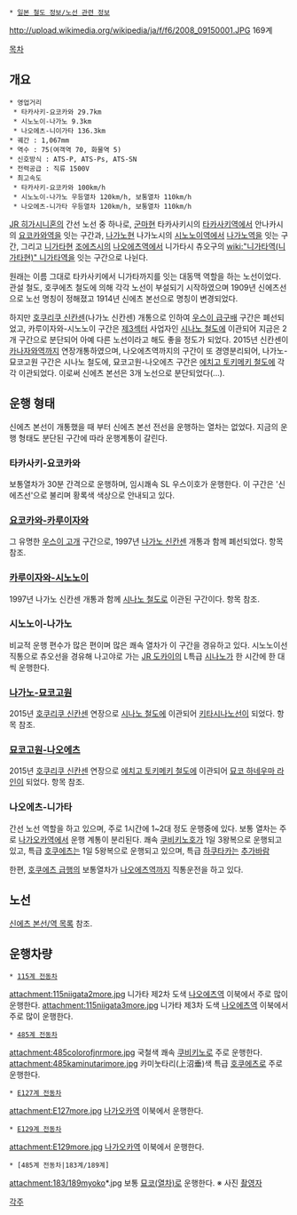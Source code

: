 {{{+1 信越本線 / Shin'etsu Main Line}}}
 * [[일본 철도 정보/노선 관련 정보]]
http://upload.wikimedia.org/wikipedia/ja/f/f6/2008_09150001.JPG
169계

[[목차]]
== 개요 ==
 * 영업거리
  * 타카사키-요코카와 29.7km
  * 시노노이-나가노 9.3km
  * 나오에츠-니이가타 136.3km
 * 궤간 : 1,067mm
 * 역수 : 75(여객역 70, 화물역 5)
 * 신호방식 : ATS-P, ATS-Ps, ATS-SN
 * 전력공급 : 직류 1500V
 * 최고속도
  * 타카사키-요코카와 100km/h
  * 시노노이-나가노 우등열차 120km/h, 보통열차 110km/h
  * 나오에츠-니가타 우등열차 120km/h, 보통열차 110km/h

[[JR 히가시니혼]]의 간선 노선 중 하나로, [[군마]]현 타카사키시의 [[타카사키역]]에서 안나카시의 [[요코카와역]]을 잇는 구간과, [[나가노]]현 나가노시의 [[시노노이역]]에서 [[나가노역]]을 잇는 구간, 그리고 [[니가타]]현 [[조에츠]]시의 [[나오에츠역]]에서 니가타시 츄오구의 [[wiki:"니가타역(니가타현)" 니가타역]]을 잇는 구간으로 나뉜다.

원래는 이름 그대로 타카사키에서 니가타까지를 잇는 대동맥 역할을 하는 노선이었다. 관설 철도, 호쿠에츠 철도에 의해 각각 노선이 부설되기 시작하였으며 1909년 신에츠선으로 노선 명칭이 정해졌고 1914년 신에츠 본선으로 명칭이 변경되었다.

하지만 [[호쿠리쿠 신칸센]](나가노 신칸센) 개통으로 인하여 [[우스이 급구배]] 구간은 폐선되었고, 카루이자와-시노노이 구간은 [[제3섹터]] 사업자인 [[시나노 철도]]에 이관되어 지금은 2개 구간으로 분단되어 아예 다른 노선이라고 해도 좋을 정도가 되었다. 2015년 신칸센이 [[카나자와역]]까지 연장개통하였으며, 나오에츠역까지의 구간이 또 경영분리되어, 나가노-묘코고원 구간은 시나노 철도에, 묘코고원-나오에츠 구간은 [[에치고 토키메키 철도]]에 각각 이관되었다. 이로써 신에츠 본선은 3개 노선으로 분단되었다(...).

== 운행 형태 ==
신에츠 본선이 개통했을 때 부터 신에츠 본선 전선을 운행하는 열차는 없었다. 지금의 운행 형태도 분단된 구간에 따라 운행계통이 갈린다.

=== 타카사키-요코카와 ===
보통열차가 30분 간격으로 운행하며, 임시쾌속 SL 우스이호가 운행한다. 이 구간은 '신에츠선'으로 불리며 황록색 색상으로 안내되고 있다.

=== [[우스이 급구배|요코카와-카루이자와]] ===
그 유명한 [[우스이 급구배|우스이 고개]] 구간으로, 1997년 [[나가노 신칸센]] 개통과 함께 폐선되었다. 항목 참조.

=== [[시나노 철도선|카루이자와-시노노이]] ===
1997년 나가노 신칸센 개통과 함께 [[시나노 철도]]로 이관된 구간이다. 항목 참조.

=== 시노노이-나가노 ===
비교적 운행 편수가 많은 편이며 많은 쾌속 열차가 이 구간을 경유하고 있다. 시노노이선 직통으로 츄오선을 경유해 나고야로 가는 [[JR 도카이]]의 L특급 [[시나노]]가 한 시간에 한 대씩 운행한다.

=== [[키타시나노선|나가노-묘코고원]] ===
2015년 [[호쿠리쿠 신칸센]] 연장으로 [[시나노 철도]]에 이관되어 [[키타시나노선]]이 되었다. 항목 참조.

=== [[묘코 하네우마 라인|묘코고원-나오에츠]] ===
2015년 [[호쿠리쿠 신칸센]] 연장으로 [[에치고 토키메키 철도]]에 이관되어 [[묘코 하네우마 라인]]이 되었다. 항목 참조.

=== 나오에츠-니가타 ===
간선 노선 역할을 하고 있으며, 주로 1시간에 1~2대 정도 운행중에 있다. 
보통 열차는  주로 [[나가오카역]]에서 운행 계통이 분리된다.
쾌속 [[쿠비키노]]호가 1일 3왕복으로 운행되고 있고, 특급 [[호쿠에츠]]는 1일 5왕복으로 운행되고 있으며, 특급 [[하쿠타카]]는 [[추가바람]]

한편, [[호쿠에츠 급행]]의 보통열차가 [[나오에츠역]]까지 직통운전을 하고 있다.

== 노선 ==
[[신에츠 본선/역 목록]] 참조.

== 운행차량 ==
 * [[115계 전동차]]
attachment:115niigata2more.jpg
니가타 제2차 도색
[[나오에츠역]] 이북에서 주로 많이 운행한다.
attachment:115niigata3more.jpg
니가타 제3차 도색
[[나오에츠역]] 이북에서 주로 많이 운행한다.
 * [[485계 전동차]]
attachment:485colorofjnrmore.jpg
국철색
쾌속 [[쿠비키노]]로 주로 운행한다.
attachment:485kaminutarimore.jpg
카미눗타리(上沼垂)색
특급 [[호쿠에츠]]로 주로 운행한다.
 * [[E127계 전동차]] 
attachment:E127more.jpg
[[나가오카역]] 이북에서 운행한다.
 * [[E129계 전동차]]
attachment:E129more.jpg
[[나가오카역]] 이북에서 운행한다.
 * [485계 전동차|183계/189계]
attachment:183/189myoko*.jpg
보통 [[묘코(열차)]]로 운행한다.
※ 사진 [http://blog.naver.com/areslo90 촬영자]

[[각주]]
